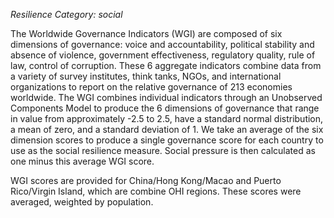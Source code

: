 *Resilience*
*Category: social*

The Worldwide Governance Indicators (WGI) are composed of six dimensions of governance: voice and accountability, political stability and absence of violence, government effectiveness, regulatory quality, rule of law, control of corruption. These 6 aggregate indicators combine data from a variety of survey institutes, think tanks, NGOs, and international organizations to report on the relative governance of 213 economies worldwide. The WGI combines individual indicators through an Unobserved Components Model to produce the 6 dimensions of governance that range in value from approximately -2.5 to 2.5, have a standard normal distribution, a mean of zero, and a standard deviation of 1. We take an average of the six dimension scores to produce a single governance score for each country to use as the social resilience measure. Social pressure is then calculated as one minus this average WGI score.

WGI scores are provided for China/Hong Kong/Macao and Puerto Rico/Virgin Island, which are combine OHI regions.  These scores were averaged, weighted by population. 
